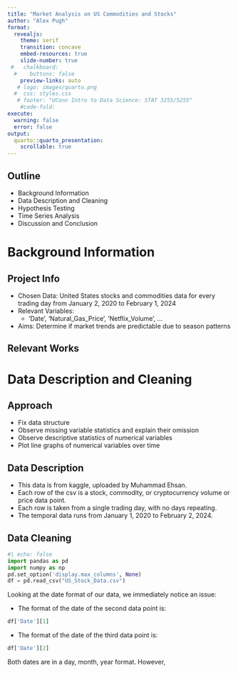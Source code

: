 ```yaml
---
title: "Market Analysis on US Commodities and Stocks"
author: "Alex Pugh"
format:
  revealjs:
    theme: serif
    transition: concave 
    embed-resources: true
    slide-number: true
 #   chalkboard: 
  #    buttons: false
    preview-links: auto
   # logo: images/quarto.png
  #  css: styles.css
   # footer: "UConn Intro to Data Science: STAT 3255/5255"
    #code-fold: 
execute:
  warning: false
  error: false
output:
  quarto::quarto_presentation:
    scrollable: true
---
```


## Outline {.scrollable} 
- Background Information
- Data Description and Cleaning
- Hypothesis Testing
- Time Series Analysis 
- Discussion and Conclusion

# Background Information

## Project Info {.scrollable}
- Chosen Data: United States stocks and commodities data for every trading day from January 2, 2020 to February 1, 2024
- Relevant Variables: 
  - 'Date', 'Natural_Gas_Price', 'Netflix_Volume', ...
- Aims: Determine if market trends are predictable due to season patterns

## Relevant Works
<!-- - <https://www.degruyter.com/document/doi/10.1515/jqas-2020-0017/html>: 
  - Focuses on identifying pass coverage types
- <https://heinonline.org/HOL/LandingPage?handle=hein.journals/frdipm18&div=31&id=&pag>: 
  - Argues against league-wide defensive uniformity
- <https://www.degruyter.com/document/doi/10.1515/jqas-2019-0052/html>: 
  - Evaluates quarterbacks' performance through CPOE -->

# Data Description and Cleaning

## Approach {.scrollable}
- Fix data structure
- Observe missing variable statistics and explain their omission
- Observe descriptive statistics of numerical variables
- Plot line graphs of numerical variables over time


## Data Description {.scrollable}
- This data is from kaggle, uploaded by Muhammad Ehsan. 
- Each row of the csv is a stock, commodity, or cryptocurrency volume or price data point. 
- Each row is taken from a single trading day, with no days repeating. 
- The temporal data runs from January 1, 2020 to February 2, 2024.

## Data Cleaning {.scrollable}
```python
#| echo: false
import pandas as pd
import numpy as np
pd.set_option('display.max_columns', None) 
df = pd.read_csv("US_Stock_Data.csv")
```

Looking at the date format of our data, we immediately notice an issue:

- The format of the date of the second data point is:

```python
df['Date'][1]
```

- The format of the date of the third data point is:

```python
df['Date'][2]
```

Both dates are in a day, month, year format. However, 